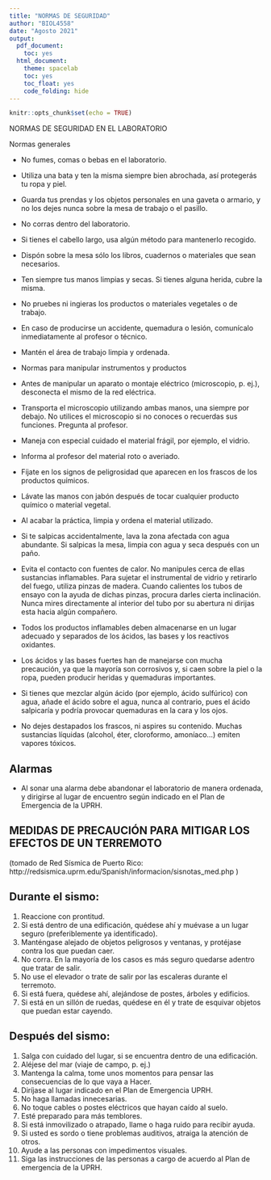 ```yaml
---
title: "NORMAS DE SEGURIDAD"
author: "BIOL4558"
date: "Agosto 2021"
output:
  pdf_document:
    toc: yes
  html_document:
    theme: spacelab
    toc: yes
    toc_float: yes
    code_folding: hide
---
```


```r
knitr::opts_chunk$set(echo = TRUE)
```

NORMAS DE SEGURIDAD EN EL LABORATORIO

Normas generales

- No fumes, comas o bebas en el laboratorio.
- Utiliza una bata y ten la misma siempre bien abrochada, así protegerás tu ropa y piel.
- Guarda tus prendas y los objetos personales en una gaveta o armario, y no los dejes nunca so­bre la mesa de trabajo o el pasillo.
- No corras dentro del laboratorio.
- Si tienes el cabello largo, usa algún método para mantenerlo recogido.
- Dispón sobre la mesa sólo los libros, cuadernos o materiales que sean necesarios.
- Ten siempre tus manos limpias y secas. Si tienes alguna herida, cubre la misma.
- No pruebes ni ingieras los productos o materiales vegetales o de trabajo.
- En caso de producirse un accidente, quemadura o lesión, comunícalo inmediatamente al profesor o técnico.
- Mantén el área de trabajo limpia y ordenada.

- Normas para manipular instrumentos y productos

- Antes de manipular un aparato o montaje eléctrico (microscopio, p. ej.), desconecta el mismo de la red eléctrica.
- Transporta el microscopio utilizando ambas manos, una siempre por debajo.
No utilices el microscopio si no conoces o recuerdas sus funciones. Pregunta al profesor.
- Maneja con especial cuidado el material frágil, por ejemplo, el vidrio.
- Informa al profesor del material roto o averiado.
- Fíjate en los signos de peligrosidad que aparecen en los frascos de los productos químicos.
- Lávate las manos con jabón después de tocar cualquier producto químico o material vegetal.
- Al acabar la práctica, limpia y ordena el material utilizado.
- Si te salpicas accidentalmente, lava la zona afectada con agua abundante. Si salpicas la mesa, limpia con agua y seca después con un paño.
- Evita el contacto con fuentes de calor. No manipules cerca de ellas sustancias inflamables. Para sujetar el instrumental de vidrio y retirarlo del fuego, utiliza pinzas de madera. Cuando calientes los tubos de ensayo con la ayuda de dichas pinzas, procura darles cierta inclinación. Nunca mires directamente al interior del tubo por su abertura ni dirijas esta hacia algún compañero.
- Todos los productos inflamables deben almacenarse en un lugar adecuado y separados de los ácidos, las bases y los reactivos oxidantes.
- Los ácidos y las bases fuertes han de manejarse con mucha precaución, ya que la mayoría son corrosivos y, si caen sobre la piel o la ropa, pueden producir heridas y quemaduras importantes.
- Si tienes que mezclar algún ácido (por ejemplo, ácido sulfúrico) con agua, añade el ácido sobre el agua, nunca al contrario, pues el ácido salpicaría y podría provocar quemaduras en la cara y los ojos.
- No dejes destapados los frascos, ni aspires su contenido. Muchas sustancias líquidas (alcohol, éter, cloroformo, amoníaco...) emiten vapores tóxicos.

## Alarmas

- Al sonar una alarma debe abandonar el laboratorio de manera ordenada, y dirigirse al lugar de encuentro según indicado en el Plan de Emergencia de la UPRH.

## MEDIDAS DE PRECAUCIÓN PARA MITIGAR LOS EFECTOS DE UN TERREMOTO

(tomado de Red Sísmica de Puerto Rico: http://redsismica.uprm.edu/Spanish/informacion/sisnotas_med.php )

## Durante el sismo:

1. Reaccione con prontitud.
2. Si está dentro de una edificación, quédese ahí y muévase a un lugar seguro (preferiblemente ya identificado).
3. Manténgase alejado de objetos peligrosos y ventanas, y protéjase contra los que puedan caer.
4. No corra. En la mayoría de los casos es más seguro quedarse adentro que tratar de salir.
5. No use el elevador o trate de salir por las escaleras durante el terremoto.
6. Si está fuera, quédese ahí, alejándose de postes, árboles y edificios.
7. Si está en un sillón de ruedas, quédese en él y trate de esquivar objetos que puedan estar cayendo.

## Después del sismo:

1. Salga con cuidado del lugar, si se encuentra dentro de una edificación.
2. Aléjese del mar (viaje de campo, p. ej.)
3. Mantenga la calma, tome unos momentos para pensar las consecuencias de lo que vaya a
     Hacer.
4. Diríjase al lugar indicado en el Plan de Emergencia UPRH.
5. No haga llamadas innecesarias.
6. No toque cables o postes eléctricos que hayan caído al suelo.
7. Esté preparado para más temblores.
8. Si está inmovilizado o atrapado, llame o haga ruido para recibir ayuda.
9. Si usted es sordo o tiene problemas auditivos, atraiga la atención de otros.
10. Ayude a las personas con impedimentos visuales.
11. Siga las instrucciones de las personas a cargo de acuerdo al Plan de emergencia de la UPRH.
